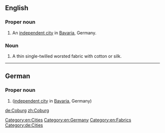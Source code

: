 ==English==
{{wikipedia}}
===Proper noun===
{{de-proper noun|g=n}}

# An [[independent city]] in [[Bavaria]], Germany.

===Noun===
{{en-noun|?}}

# A thin single-twilled worsted fabric with cotton or silk.

[[Category:en:Cities]]
[[Category:en:Germany]]
[[Category:en:Fabrics]]

----

==German==
{{wikipedia|lang=de}}
===Proper noun===
{{de-proper noun|n}}

# {{l/en|Coburg}} ([[independent city]] in [[Bavaria]], Germany)

[[Category:de:Cities]]

[[de:Coburg]]
[[zh:Coburg]]